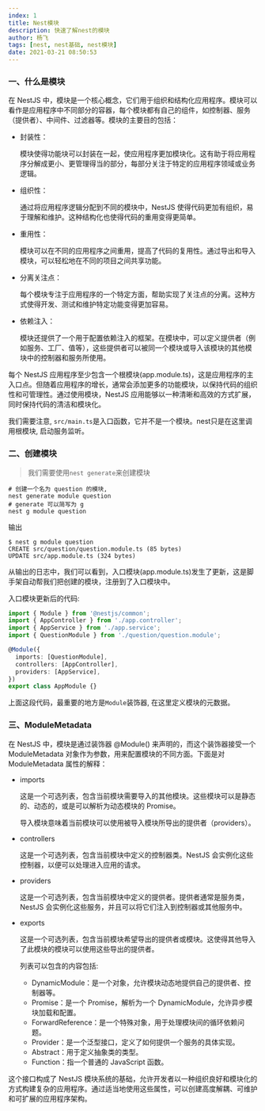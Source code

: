 ```yaml
---
index: 1
title: Nest模块
description: 快速了解nest的模块
author: 杨飞
tags: [nest, nest基础, nest模块]
date: 2021-03-21 08:50:53
---
```


### 一、什么是模块

在 NestJS 中，模块是一个核心概念，它们用于组织和结构化应用程序。模块可以看作是应用程序中不同部分的容器，每个模块都有自己的组件，如控制器、服务（提供者）、中间件、过滤器等。模块的主要目的包括：

- 封装性：

  模块使得功能块可以封装在一起，使应用程序更加模块化。这有助于将应用程序分解成更小、更管理得当的部分，每部分关注于特定的应用程序领域或业务逻辑。

- 组织性：

  通过将应用程序逻辑分配到不同的模块中，NestJS 使得代码更加有组织，易于理解和维护。这种结构化也使得代码的重用变得更简单。

- 重用性：

  模块可以在不同的应用程序之间重用，提高了代码的复用性。通过导出和导入模块，可以轻松地在不同的项目之间共享功能。

- 分离关注点：

  每个模块专注于应用程序的一个特定方面，帮助实现了关注点的分离。这种方式使得开发、测试和维护特定功能变得更加容易。

- 依赖注入：

  模块还提供了一个用于配置依赖注入的框架。在模块中，可以定义提供者（例如服务、工厂、值等），这些提供者可以被同一个模块或导入该模块的其他模块中的控制器和服务所使用。

每个 NestJS 应用程序至少包含一个根模块(app.module.ts)，这是应用程序的主入口点。但随着应用程序的增长，通常会添加更多的功能模块，以保持代码的组织性和可管理性。通过使用模块，NestJS 应用能够以一种清晰和高效的方式扩展，同时保持代码的清洁和模块化。

我们需要注意, `src/main.ts`是入口函数，它并不是一个模块。nest只是在这里调用根模块, 启动服务监听。

### 二、创建模块

> 我们需要使用`nest generate`来创建模块

  ```shell
  # 创建一个名为 question 的模块,
  nest generate module question
  # generate 可以简写为 g
  nest g module question
  ```
  输出

  ```shell
  $ nest g module question
  CREATE src/question/question.module.ts (85 bytes)
  UPDATE src/app.module.ts (324 bytes)
  ```

  从输出的日志中，我们可以看到，入口模块(app.module.ts)发生了更新，这是脚手架自动帮我们把创建的模块，注册到了入口模块中。

  入口模块更新后的代码:
  ```typescript
  import { Module } from '@nestjs/common';
  import { AppController } from './app.controller';
  import { AppService } from './app.service';
  import { QuestionModule } from './question/question.module';

  @Module({
    imports: [QuestionModule],
    controllers: [AppController],
    providers: [AppService],
  })
  export class AppModule {}
  ```

  上面这段代码，最重要的地方是`Module`装饰器, 在这里定义模块的元数据。

### 三、ModuleMetadata

  在 NestJS 中，模块是通过装饰器 @Module() 来声明的，而这个装饰器接受一个 ModuleMetadata 对象作为参数，用来配置模块的不同方面。下面是对 ModuleMetadata 属性的解释：

  - imports

    这是一个可选列表，包含当前模块需要导入的其他模块。这些模块可以是静态的、动态的，或是可以解析为动态模块的 Promise。

    导入模块意味着当前模块可以使用被导入模块所导出的提供者（providers）。

  - controllers

    这是一个可选列表，包含当前模块中定义的控制器类。NestJS 会实例化这些控制器，以便可以处理进入应用的请求。

  - providers

    这是一个可选列表，包含当前模块中定义的提供者。提供者通常是服务类，NestJS 会实例化这些服务，并且可以将它们注入到控制器或其他服务中。

  - exports

    这是一个可选列表，包含当前模块希望导出的提供者或模块。这使得其他导入了此模块的模块可以使用这些导出的提供者。

    列表可以包含的内容包括:

    - DynamicModule：是一个对象，允许模块动态地提供自己的提供者、控制器等。
    - Promise：是一个 Promise，解析为一个 DynamicModule，允许异步模块加载和配置。
    - ForwardReference：是一个特殊对象，用于处理模块间的循环依赖问题。
    - Provider：是一个泛型接口，定义了如何提供一个服务的具体实现。
    - Abstract：用于定义抽象类的类型。
    - Function：指一个普通的 JavaScript 函数。

这个接口构成了 NestJS 模块系统的基础，允许开发者以一种组织良好和模块化的方式构建复杂的应用程序。通过适当地使用这些属性，可以创建高度解耦、可维护和可扩展的应用程序架构。

